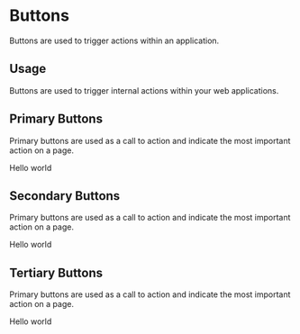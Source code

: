 
<Meta title="Design System|Buttons" component={PrimaryButton} />

# Buttons

Buttons are used to trigger actions within an application.

## Usage

Buttons are used to trigger internal actions within your web applications.

## Primary Buttons

Primary buttons are used as a call to action and indicate the most important action on a page.

<Preview withToolbar>
  <Story name="primary">
    <PrimaryButton disabled={boolean("Disabled", false)} onClick={action('button-click')}>Hello world</PrimaryButton>
  </Story>
</Preview>

## Secondary Buttons

Primary buttons are used as a call to action and indicate the most important action on a page.

<Preview withToolbar>
  <Story name="secondary">
    <SecondaryButton>Hello world</SecondaryButton>
  </Story>
</Preview>

## Tertiary Buttons

Primary buttons are used as a call to action and indicate the most important action on a page.

<Story name="tertiary">
  <TertiaryButton>Hello world</TertiaryButton>
</Story>

